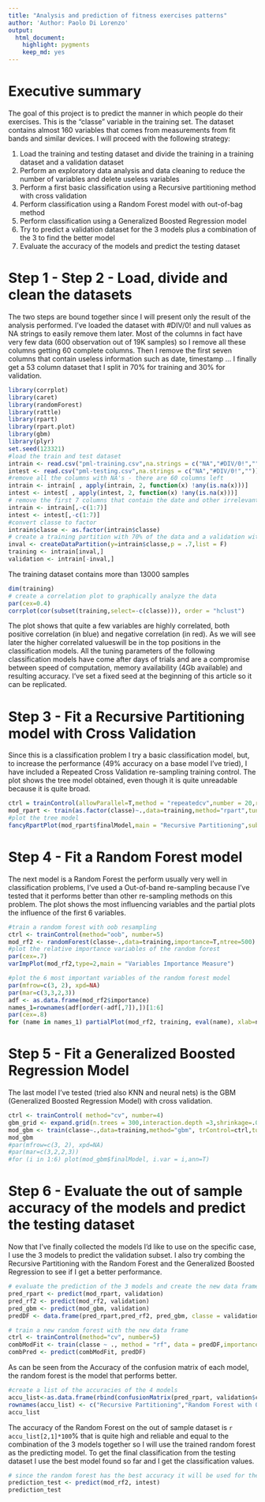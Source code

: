 ```yaml
---
title: "Analysis and prediction of fitness exercises patterns"
author: 'Author: Paolo Di Lorenzo'
output:
  html_document: 
    highlight: pygments
    keep_md: yes
---
```


# Executive summary
The goal of this project is to predict the manner in which people do their exercises. This is the "classe" variable in the training set. The dataset contains almost 160 variables that comes from measurements from fit bands and similar devices.
I will proceed with the following strategy:

1. Load the training and testing dataset and divide the training in a training dataset and a validation dataset
2. Perform an exploratory data analysis and data cleaning to reduce the number of variables and delete useless variables
3. Perform a first basic classification using a Recursive partitioning method with cross validation
4. Perform classification using a Random Forest model with out-of-bag method
5. Perform classification using a Generalized Boosted Regression model
5. Try to predict a validation dataset for the 3 models plus a combination of the 3 to find the better model
6. Evaluate the accuracy of the models and predict the testing dataset

# Step 1 - Step 2 - Load, divide and clean the datasets
   
The two steps are bound together since I will present only the result of the analysis performed.
I've loaded the dataset with #DIV/0! and null values as NA strings to easily remove them later. Most of the columns in fact have very few data (600 observation out of 19K samples) so I remove all these columns getting 60 complete columns.
Then I remove the first seven columns that contain useless information such as date, timestamp ...
I finally get a 53 column dataset that I split in 70% for training and 30% for validation. 

```r
library(corrplot)
library(caret)
library(randomForest)
library(rattle)
library(rpart)
library(rpart.plot)
library(gbm)
library(plyr)
set.seed(123321)
#load the train and test dataset
intrain <- read.csv("pml-training.csv",na.strings = c("NA","#DIV/0!",""))
intest <- read.csv("pml-testing.csv",na.strings = c("NA","#DIV/0!",""))
#remove all the columns with NA's - there are 60 columns left
intrain <- intrain[ , apply(intrain, 2, function(x) !any(is.na(x)))]
intest <- intest[ , apply(intest, 2, function(x) !any(is.na(x)))]
# remove the first 7 columns that contain the date and other irrelevant stuff - there are 53 columns left
intrain <- intrain[,-c(1:7)] 
intest <- intest[,-c(1:7)] 
#convert classe to factor
intrain$classe <- as.factor(intrain$classe)
# create a training partition with 70% of the data and a validation with 30% of the data
inval <- createDataPartition(y=intrain$classe,p = .7,list = F)
training <- intrain[inval,]
validation <- intrain[-inval,]
```
   
The training dataset contains more than 13000 samples 
   
```r
dim(training)
# create a correlation plot to graphically analyze the data
par(cex=0.4)
corrplot(cor(subset(training,select=-c(classe))), order = "hclust")
```
   
The plot shows that quite a few variables are highly correlated, both positive correlation (in blue) and negative correlation (in red). As we will see later the higher correlated valueswill be in the top positions in the classification models.
All the tuning parameters of the following classification models have come after days of trials and are a compromise between speed of computation, memory availability (4Gb available) and resulting accuracy. I've set a fixed seed at the beginning of this article so it can be replicated.

# Step 3 - Fit a Recursive Partitioning model with Cross Validation

Since this is a classification problem I try a basic classification model, but, to increase the performance (49% accuracy on a base model I've tried), I have included a Repeated Cross Validation re-sampling training control.
The plot shows the tree model obtained, even though it is quite unreadable because it is quite broad.

```r
ctrl = trainControl(allowParallel=T,method = "repeatedcv",number = 20,repeats=20)
mod_rpart <- train(as.factor(classe)~.,data=training,method="rpart",tuneLength=25,trControl=ctrl)
#plot the tree model
fancyRpartPlot(mod_rpart$finalModel,main = "Recursive Partitioning",sub = "Rpart Tree")
```

# Step 4 - Fit a Random Forest model

The next model is a Random Forest the perform usually very well in classification problems, I've used a Out-of-band re-sampling because I've tested that it performs better than other re-sampling methods on this problem. 
The plot shows the most influencing variables and the partial plots the influence of the first 6 variables.

```r
#train a random forest with oob resampling
ctrl <- trainControl(method="oob", number=5)
mod_rf2 <- randomForest(classe~.,data=training,importance=T,ntree=500)
#plot the relative importance variables of the random forest 
par(cex=.7)
varImpPlot(mod_rf2,type=2,main = "Variables Importance Measure")

#plot the 6 most important variables of the random forest model
par(mfrow=c(3, 2), xpd=NA)
par(mar=c(3,3,2,3))
adf <- as.data.frame(mod_rf2$importance)
names_1=rownames(adf[order(-adf[,7]),])[1:6]
par(cex=.8)
for (name in names_1) partialPlot(mod_rf2, training, eval(name), xlab=name, main=name)

```

# Step 5 - Fit a Generalized Boosted Regression Model

The last model I've tested (tried also KNN and neural nets) is the GBM (Generalized Boosted Regression Model) with cross validation.

```r
ctrl <- trainControl( method="cv", number=4)
gbm_grid <- expand.grid(n.trees = 300,interaction.depth =3,shrinkage=.01,n.minobsinnode =5)
mod_gbm <- train(classe~.,data=training,method="gbm", trControl=ctrl,tuneGrid=gbm_grid, verbose=F)
mod_gbm
#par(mfrow=c(3, 2), xpd=NA)
#par(mar=c(3,2,2,3))
#for (i in 1:6) plot(mod_gbm$finalModel, i.var = i,ann=T)
```   
   

# Step 6 - Evaluate the out of sample accuracy of the models and predict the testing dataset

   
Now that I've finally collected the models I'd like to use on the specific case, I use the 3 models to predict the validation subset.
I also try combing the Recursive Partitioning with the Random Forest and the Generalized Boosted Regression to see if I get a better performance.
   
```r
# evaluate the prediction of the 3 models and create the new data frame of the 3 prediction combined
pred_rpart <- predict(mod_rpart, validation)
pred_rf2 <- predict(mod_rf2, validation)
pred_gbm <- predict(mod_gbm, validation)
predDF <- data.frame(pred_rpart,pred_rf2, pred_gbm, classe = validation$classe)

# train a new random forest with the new data frame
ctrl <- trainControl(method="cv", number=5)
combModFit <- train(classe ~ ., method = "rf", data = predDF,importance=T,ntree=200)
combPred <- predict(combModFit, predDF)
```   
   
As can be seen from the Accuracy of the confusion matrix of each model, the random forest is the model that performs better.
   
```r
#create a list of the accuracies of the 4 models
accu_list<-as.data.frame(rbind(confusionMatrix(pred_rpart, validation$classe)$overall[1],confusionMatrix(pred_rf2, validation$classe)$overall[1],confusionMatrix(pred_gbm, validation$classe)$overall[1],confusionMatrix(combPred, predDF$classe)$overall[1]))
rownames(accu_list) <- c("Recursive Partitioning","Random Forest with OOB", "Generalized Boosted Regression","Combination of the 3")
accu_list
```   
   
The accuracy of the Random Forest on the out of sample dataset is `r accu_list[2,1]*100`% that is quite high and reliable and equal to the combination of the 3 models together so I will use the trained random forest as the predicting model.
To get the final classification from the testing dataset I use the best model found so far and I get the classification values.
   
   
```r
# since the random forest has the best accuracy it will be used for the test prediction
prediction_test <- predict(mod_rf2, intest)
prediction_test
```   
